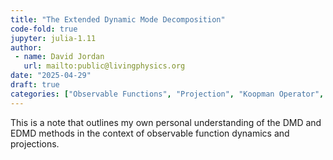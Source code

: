 ```yaml
---
title: "The Extended Dynamic Mode Decomposition"
code-fold: true
jupyter: julia-1.11
author: 
 - name: David Jordan
   url: mailto:public@livingphysics.org
date: "2025-04-29"
draft: true
categories: ["Observable Functions", "Projection", "Koopman Operator", "EDMD"]
---
```

This is a note that outlines my own personal understanding of the DMD and EDMD methods in the context of observable function dynamics and projections. 

